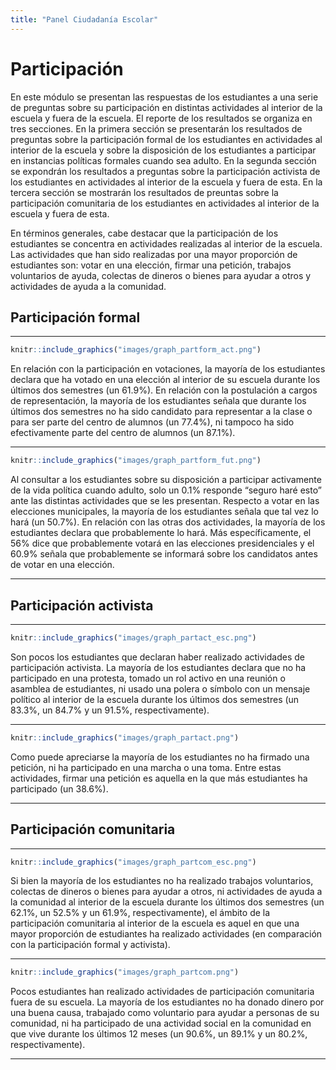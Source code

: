 ```yaml
---
title: "Panel Ciudadanía Escolar"
---
```

# Participación

En este módulo se presentan las respuestas de los estudiantes a una serie de preguntas sobre su participación en distintas actividades al interior de la escuela y fuera de la escuela. El reporte de los resultados se organiza en tres secciones. En la primera sección se presentarán los resultados de preguntas sobre la participación formal de los estudiantes en actividades al interior de la escuela y sobre la disposición de los estudiantes a participar en instancias políticas formales cuando sea adulto. En la segunda sección se expondrán los resultados a preguntas sobre la participación activista de los estudiantes en actividades al interior de la escuela y fuera de esta. En la tercera sección se mostrarán los resultados de preuntas sobre la participación comunitaria de los estudiantes en actividades al interior de la escuela y fuera de esta.


En términos generales, cabe destacar que la participación de los estudiantes se concentra en actividades realizadas al interior de la escuela. Las actividades que han sido realizadas por una mayor proporción de estudiantes son: votar en una elección, firmar una petición, trabajos voluntarios de ayuda, colectas de dineros o bienes para ayudar a otros y actividades de ayuda a la comunidad.


## Participación formal

---


```r
knitr::include_graphics("images/graph_partform_act.png")
```

En relación con la participación en votaciones, la mayoría de los estudiantes declara que ha votado en una elección al interior de su escuela durante los últimos dos semestres (un 61.9%). En relación con la postulación a cargos de representación, la mayoría de los estudiantes señala que durante los últimos dos semestres no ha sido candidato para representar a la clase o para ser parte del centro de alumnos (un 77.4%), ni tampoco ha sido efectivamente parte del centro de alumnos (un 87.1%).

---


```r
knitr::include_graphics("images/graph_partform_fut.png")
```

Al consultar a los estudiantes sobre su disposición a participar activamente de la vida política cuando adulto, solo un 0.1% responde "seguro haré esto" ante las distintas actividades que se les presentan. Respecto a votar en las elecciones municipales, la mayoría de los estudiantes señala que tal vez lo hará (un 50.7%). En relación con las otras dos actividades, la mayoría de los estudiantes declara que probablemente lo hará. Más específicamente, el 56% dice que probablemente votará en las elecciones presidenciales y el 60.9% señala que probablemente se informará sobre los candidatos antes de votar en una elección.

---

## Participación activista

---


```r
knitr::include_graphics("images/graph_partact_esc.png")
```

Son pocos los estudiantes que declaran haber realizado actividades de participación activista. La mayoría de los estudiantes declara que no ha participado en una protesta, tomado un rol activo en una reunión o asamblea de estudiantes, ni usado una polera o símbolo con un mensaje político al interior de la escuela durante los últimos dos semestres (un 83.3%, un 84.7% y un 91.5%, respectivamente). 

---


```r
knitr::include_graphics("images/graph_partact.png")
```

Como puede apreciarse la mayoría de los estudiantes no ha firmado una petición, ni ha participado en una marcha o una toma. Entre estas actividades, firmar una petición es aquella en la que más estudiantes ha participado (un 38.6%).

---

## Participación comunitaria

---


```r
knitr::include_graphics("images/graph_partcom_esc.png")
```

Si bien la mayoría de los estudiantes no ha realizado trabajos voluntarios, colectas de dineros o bienes para ayudar a otros, ni actividades de ayuda a la comunidad al interior de la escuela durante los últimos dos semestres (un 62.1%, un 52.5% y un 61.9%, respectivamente), el ámbito de la participación comunitaria al interior de la escuela es aquel en que una mayor proporción de estudiantes ha realizado actividades (en comparación con la participación formal y activista).

---


```r
knitr::include_graphics("images/graph_partcom.png")
```

Pocos estudiantes han realizado actividades de participación comunitaria fuera de su escuela. La mayoría de los estudiantes no ha donado dinero por una buena causa, trabajado como voluntario para ayudar a personas de su comunidad, ni ha participado de una actividad social en la comunidad en que vive durante los últimos 12 meses (un 90.6%, un 89.1% y un 80.2%, respectivamente). 

---